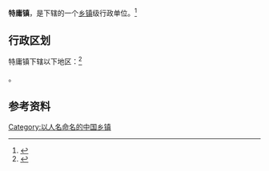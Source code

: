 {{中国乡级行政区|32/09/24/113/000}}

'''特庸镇'''，是{{PRC admin/fullname|32/09/24/113/000|3}}下辖的一个[[乡镇|乡镇]]级行政单位。<ref>{{PRC admin/ref sgc|{{PRC admin/parent|32/09/24/113/000}}}}</ref>

== 行政区划 ==

特庸镇下辖以下地区：<ref>{{PRC admin/ref sgc|32/09/24/113/000}}</ref>

{{PRC admin/children|32/09/24/113/000}}。

== 参考资料 ==

{{reflist}}

{{行政区划小作品}}
{{PRC admin/navcat|32/09/24/113/000}}

[[Category:以人名命名的中国乡镇|Category:以人名命名的中国乡镇]]